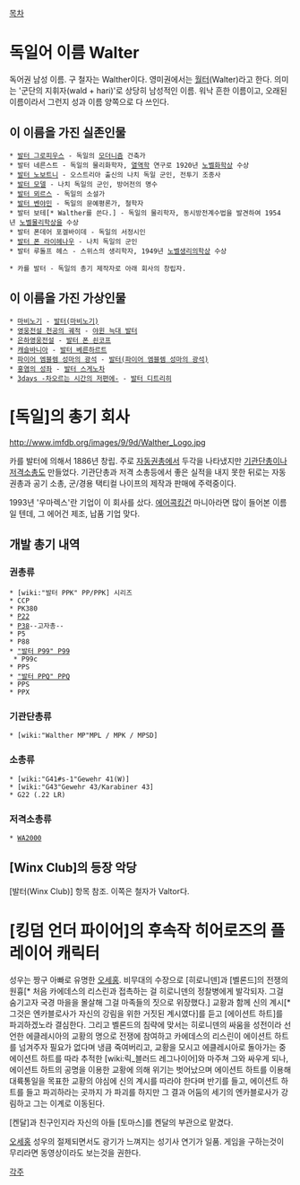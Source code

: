 [[목차]]

= 독일어 이름 Walter =
독어권 남성 이름. 구 철자는 Walther이다. 영미권에서는 [[월터]](Walter)라고 한다. 의미는 '군단의 지휘자(wald + hari)'로 상당히 남성적인 이름. 워낙 흔한 이름이고, 오래된 이름이라서 그런지 성과 이름 양쪽으로 다 쓰인다.

== 이 이름을 가진 실존인물 ==
 * [[발터 그로피우스]] - 독일의 [[모더니즘]] 건축가
 * 발터 네른스트 - 독일의 물리화학자, [[열역학]] 연구로 1920년 [[노벨화학상]] 수상
 * [[발터 노보트니]] - 오스트리아 출신의 나치 독일 군인, 전투기 조종사
 * [[발터 모델]] - 나치 독일의 군인, 방어전의 명수
 * [[발터 뫼르스]] - 독일의 소설가
 * [[발터 벤야민]] - 독일의 문예평론가, 철학자
 * 발터 보테[* Walther를 쓴다.] - 독일의 물리학자, 동시방전계수법을 발견하여 1954년 [[노벨물리학상]]을 수상
 * 발터 폰데어 포겔바이데 - 독일의 서정시인
 * [[발터 폰 라이헤나우]] - 나치 독일의 군인
 * 발터 루돌프 헤스 - 스위스의 생리학자, 1949년 [[노벨생리의학상]] 수상

 * 카를 발터 - 독일의 총기 제작자로 아래 회사의 창립자.

== 이 이름을 가진 가상인물 ==
 * [[마비노기]] - [[발터(마비노기)]]
 * [[영웅전설 천공의 궤적]] - [[야윈 늑대 발터]]
 * [[은하영웅전설]] - [[발터 폰 쇤코프]]
 * [[캐슬바니아]] - [[발터 베른하르트]]
 * [[파이어 엠블렘 성마의 광석]] - [[발터(파이어 엠블렘 성마의 광석)]]
 * [[홍염의 성좌]] - [[발터 스게노차]]
 * [[3days -차오르는 시간의 저편에-]] - [[발터 디트리히]]

= [독일]의 총기 회사 =
http://www.imfdb.org/images/9/9d/Walther_Logo.jpg

카를 발터에 의해서 1886년 창립. 주로 [[자동권총]]에서 두각을 나타냈지만 [[기관단총]]이나 [[저격소총]]도 만들었다. 기관단총과 저격 소총등에서 좋은 실적을 내지 못한 뒤로는 자동권총과 공기 소총, 군/경용 택티컬 나이프의 제작과 판매에 주력중이다.

1993년 '우마렉스'란 기업이 이 회사를 샀다. [[에어콕킹건]] 마니아라면 많이 들어본 이름일 텐데, 그 에어건 제조, 납품 기업 맞다. 

== 개발 총기 내역 ==
=== 권총류 ===
 * [wiki:"발터 PPK" PP/PPK] 시리즈
 * CCP
 * PK380
 * [[발터 P22|P22]]
 * [[발터 P38|P38]]--고자총--
 * P5
 * P88
 * [["발터 P99" P99]]
  * P99c
 * PPS
 * [["발터 PPQ" PPQ]]
 * PPS
 * PPX

=== 기관단총류 ===
 * [wiki:"Walther MP"MPL / MPK / MPSD]

=== 소총류 ===
 * [wiki:"G41#s-1"Gewehr 41(W)]
 * [wiki:"G43"Gewehr 43/Karabiner 43]
 * G22 (.22 LR)

=== 저격소총류 ===
 * [[WA2000]]

== [Winx Club]의 등장 악당 ==
[발터(Winx Club)] 항목 참조.  이쪽은 철자가 Valtor다.

= [킹덤 언더 파이어]의 후속작 히어로즈의 플레이어 캐릭터 =
성우는 짱구 아빠로 유명한 [[오세홍]]. 비무대의 수장으로 [히로니덴]과 [벨론드]의 전쟁의 원흉[* 처음 카에데스의 리스린과 접촉하는 걸 히로니덴의 정찰병에게 발각되자. 그걸 숨기고자 국경 마을을 몰살해 그걸 마족들의 짓으로 위장했다.] 교황과 함께 신의 계시[* 그것은 엔카블로사가 자신의 강림을 위한 거짓된 계시였다]를 듣고 [에이션트 하트]를 파괴하겠노라 결심한다. 그리고 벨론드의 침략에 맞서는 히로니덴의 싸움을 성전이라 선언한 에클레시아의 교황의 명으로 전쟁에 참여하고 카에데스의 리스린이 에이션트 하트를 넘겨주자 필요가 없다며 냉큼 죽여버리고, 교황을 모시고 에클레시아로 돌아가는 중 에이션트 하트를 따라 추적한 [wiki:릭_블러드 레그나이어]와 마주쳐 그와 싸우게 되나, 에이션트 하트의 공명을 이용한 교황에 의해 위기는 벗어났으며 에이션트 하트를 이용해 대륙통일을 목표한 교황의 야심에 신의 계시를 따라야 한다며 반기를 들고, 에이션트 하트를 들고 파괴하라는 곳까지 가 파괴를 하지만 그 결과 어둠의 세기의 엔카블로사가 강림하고 그는 이계로 이동된다.

[켄달]과 친구인지라 자신의 아들 [토마스]를 켄달의 부관으로 맡겼다.

[[오세홍]] 성우의 절제되면서도 광기가 느껴지는 성기사 연기가 일품. 게임을 구하는것이 무리라면 동영상이라도 보는것을 권한다.

[[각주]]
